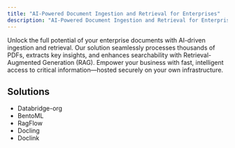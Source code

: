 ```yaml
---
title: "AI-Powered Document Ingestion and Retrieval for Enterprises"
description: "AI-Powered Document Ingestion and Retrieval for Enterprises"
---
```


Unlock the full potential of your enterprise documents with AI-driven ingestion and retrieval. Our solution seamlessly processes thousands of PDFs, extracts key insights, and enhances searchability with Retrieval-Augmented Generation (RAG). Empower your business with fast, intelligent access to critical information—hosted securely on your own infrastructure.

## Solutions

- Databridge-org
- BentoML
- RagFlow
- Docling
- Doclink